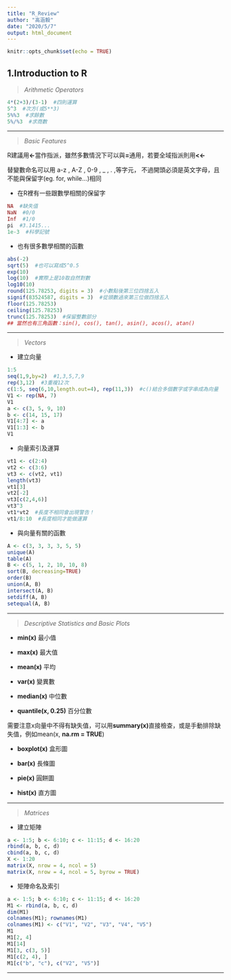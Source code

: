 ```yaml
---
title: "R_Review"
author: "高涵毅"
date: "2020/5/7"
output: html_document
---
```


```r
knitr::opts_chunk$set(echo = TRUE)
```
## 1.Introduction to R

> _Arithmetic Operators_
```r
4*(2+3)/(3-1)  #四則運算
5^3  #次方(或5**3)
5%%3  #求餘數
5%/%3  #求商數
```
---

> _Basic Features_

R建議用**<-**當作指派，雖然多數情況下可以與**=**通用，若要全域指派則用**<<-**

替變數命名可以用 a-z , A-Z , 0-9 , _ , . ,等字元，
不過開頭必須是英文字母，且不能與保留字(eg. for, while...)相同


+ 在R裡有一些跟數學相關的保留字
```r
NA  #缺失值
NaN  #0/0
Inf  #1/0
pi  #3.1415...
1e-3  #科學記號
```


+ 也有很多數學相關的函數
```r
abs(-2)
sqrt(5)  #也可以寫成5^0.5
exp(10)
log(10)  #實際上是10取自然對數
log10(10)
round(125.78253, digits = 3)  #小數點後第三位四捨五入
signif(83524587, digits = 3)  #從頭數過來第三位做四捨五入
floor(125.78253)
ceiling(125.78253)
trunc(125.78253)  #保留整數部分
## 當然也有三角函數：sin(), cos(), tan(), asin(), acos(), atan()
```
---

> _Vectors_

+ 建立向量
```r
1:5
seq(1,9,by=2)  #1,3,5,7,9
rep(3,12)  #3重複12次
c(1:5, seq(6,10,length.out=4), rep(11,3))  #c()結合多個數字或字串成為向量
V1 <- rep(NA, 7)
V1
a <- c(3, 5, 9, 10)
b <- c(14, 15, 17)
V1[4:7] <- a
V1[1:3] <- b
V1
```

+ 向量索引及運算
```r
vt1 <- c(2:4)
vt2 <- c(3:6)
vt3 <- c(vt2, vt1)
length(vt3)
vt1[3]
vt2[-2]
vt3[c(2,4,6)]
vt3^3
vt1*vt2  #長度不相同會出現警告！
vt1/8:10  #長度相同才能做運算
```

+ 與向量有關的函數
```r
A <- c(3, 3, 3, 3, 5, 5)
unique(A)
table(A)
B <- c(5, 1, 2, 10, 10, 8)
sort(B, decreasing=TRUE)
order(B)
union(A, B)
intersect(A, B)
setdiff(A, B)
setequal(A, B)
```
---

> _Descriptive Statistics and Basic Plots_

* **min(x)**  最小值

* **max(x)**  最大值

* **mean(x)**  平均

* **var(x)**  變異數

* **median(x)**  中位數

* **quantile(x, 0.25)**  百分位數

需要注意x向量中不得有缺失值，可以用**summary(x)**直接檢查，或是手動排除缺失值，例如mean(x, **na.rm = TRUE**)


* **boxplot(x)**  盒形圖

* **bar(x)**  長條圖

* **pie(x)**  圓餅圖

* **hist(x)** 直方圖

---

> _Matrices_

+ 建立矩陣
```r
a <- 1:5; b <- 6:10; c <- 11:15; d <- 16:20
rbind(a, b, c, d)
cbind(a, b, c, d)
X <- 1:20
matrix(X, nrow = 4, ncol = 5)
matrix(X, nrow = 4, ncol = 5, byrow = TRUE)
```

+ 矩陣命名及索引
```r
a <- 1:5; b <- 6:10; c <- 11:15; d <- 16:20
M1 <- rbind(a, b, c, d)
dim(M1)
colnames(M1); rownames(M1)
colnames(M1) <- c("V1", "V2", "V3", "V4", "V5")
M1
M1[2, 4]
M1[14]
M1[3, c(3, 5)]
M1[c(2, 4), ]
M1[c("b", "c"), c("V2", "V5")]
```
---

